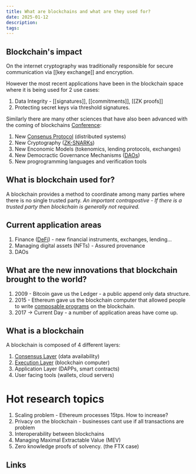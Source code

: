 ```yaml
---
title: What are blockchains and what are they used for?
date: 2025-01-12
description: 
tags:
---
```

## Blockchain's impact
On the internet cryptography was traditionally responsible for secure communication via [[key exchange]] and encryption.

However the most recent applications have been in the blockchain space where it is being used for 2 use cases:
1. Data Integrity - [[signatures]], [[commitments]], [[ZK proofs]]
2. Protecting secret keys via threshold signatures.

Similarly there are many other sciences that have also been advanced with the coming of blockchains [Conference](https://www.sbc-conference.com/2025/):
1. New [Consenus Protocol](consensusLayer.md) (distributed systems)
2. New Cryptography ([ZK-SNARKs](ZK-SNARKs))
3. New Enconomic Models (tokenomics, lending protocols, exchanges)
4. New Democractic Governance Mechanisms ([DAOs](DAOs.md))
5. New progrogramming languages and verification tools


## What is blockchain used for?
A blockchain provides a method to coordinate among many parties where there is no single trusted party. *An important contrapostive - If there is a trusted party then blockchain is generally not required.*

## Current application areas
1. Finance ([DeFi](DeFi)) - new financial instruments, exchanges, lending...
2. Managing digital assets (NFTs) - Assured provenance
3. DAOs

## What are the new innovations that blockchain brought to the world?
1. 2009 - Bitcoin gave us the Ledger - a public append only data structure.
2. 2015 - Ethereum gave us the blockchain computer that allowed people to write [composable programs](UNIX.md) on the blockchain.  
3. 2017 -> Current Day - a number of application areas have come up.

## What is a blockchain
A blockchain is composed of 4 different layers:
1. [Consensus Layer](consensusLayer.md) (data availability)
2. [Execution Layer](ethereum.md) (blockchain computer)
3. Application Layer (DAPPs, smart contracts)
4. User facing tools (wallets, cloud servers)

# Hot research topics
1. Scaling problem - Ethereum processes 15tps. How to increase?
2. Privacy on the blockchain - businesses cant use if all transactions are problem
3. Interoperability between blockchains
4. Managing Maximal Extractable Value (MEV)
5. Zero knowledge proofs of solvency. (the FTX case)
## Links

